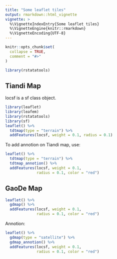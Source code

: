 ```yaml
---
title: "Some leaflet tiles"
output: rmarkdown::html_vignette
vignette: >
  %\VignetteIndexEntry{Some leaflet tiles}
  %\VignetteEngine{knitr::rmarkdown}
  %\VignetteEncoding{UTF-8}
---
```


```r
knitr::opts_chunk$set(
  collapse = TRUE,
  comment = "#>"
)
```

```r
library(rstatatools)
```

## Tiandi Map

locsf is a sf class object.

```r
library(leaflet)
library(leafem)
library(rstatatools)
library(sf)
leaflet() %>%
  tdtmap(type = "terrain") %>%
  addFeatures(locsf, weight = 0.1, radius = 0.1)
```

To add annotion on Tiandi map, use:

```r
leaflet() %>%
  tdtmap(type = "terrain") %>%
  tdtmap_annotion() %>% 
  addFeatures(locsf, weight = 0.1, 
              radius = 0.1, color = "red")
```

## GaoDe Map

```r
leaflet() %>%
  gdmap() %>%
  addFeatures(locsf, weight = 0.1, 
              radius = 0.1, color = "red")
```

Annotion:

```r
leaflet() %>%
  gdmap(type = "satellite") %>%
  gdmap_annotion() %>% 
  addFeatures(locsf, weight = 0.1, 
              radius = 0.1, color = "red")
```
